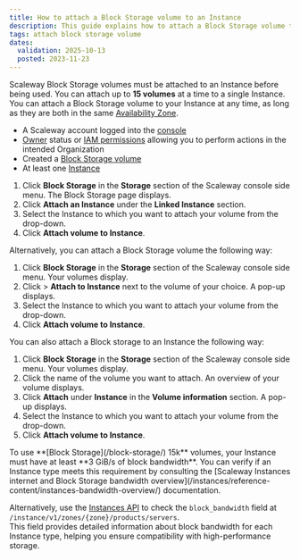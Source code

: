 ```yaml
---
title: How to attach a Block Storage volume to an Instance
description: This guide explains how to attach a Block Storage volume to a Scaleway Instance. Follow simple steps to manage your storage efficiently.
tags: attach block storage volume
dates:
  validation: 2025-10-13
  posted: 2023-11-23
---
```


Scaleway Block Storage volumes must be attached to an Instance before being used. You can attach up to **15 volumes** at a time to a single Instance. You can attach a Block Storage volume to your Instance at any time, as long as they are both in the same [Availability Zone](/instances/concepts/#availability-zone).

<Requirements />

- A Scaleway account logged into the [console](https://console.scaleway.com)
- [Owner](/iam/concepts/#owner) status or [IAM permissions](/iam/concepts/#permission) allowing you to perform actions in the intended Organization
- Created a [Block Storage volume](/block-storage/how-to/create-a-volume/)
- At least one [Instance](/instances/how-to/create-an-instance/)

1. Click **Block Storage** in the **Storage** section of the Scaleway console side menu. The Block Storage page displays.
2. Click **Attach an Instance** under the **Linked Instance** section.
3. Select the Instance to which you want to attach your volume from the drop-down.
4. Click **Attach volume to Instance**.

Alternatively, you can attach a Block Storage volume the following way:

1. Click **Block Storage** in the **Storage** section of the Scaleway console side menu. Your volumes display.
2. Click <Icon name="more" /> > **Attach to Instance** next to the volume of your choice. A pop-up displays.
3. Select the Instance to which you want to attach your volume from the drop-down.
4. Click **Attach volume to Instance**.

You can also attach a Block storage to an Instance the following way:

1. Click **Block Storage** in the **Storage** section of the Scaleway console side menu. Your volumes display.
2. Click the name of the volume you want to attach. An overview of your volume displays.
3. Click **Attach** under **Instance** in the **Volume information** section. A pop-up displays.
5. Select the Instance to which you want to attach your volume from the drop-down.
6. Click **Attach volume to Instance**.

<Message type="note">
  To use **[Block Storage](/block-storage/) 15k** volumes, your Instance must have at least **3 GiB/s of block bandwidth**.  
  You can verify if an Instance type meets this requirement by consulting the [Scaleway Instances internet and Block Storage bandwidth overview](/instances/reference-content/instances-bandwidth-overview/) documentation.  

  Alternatively, use the [Instances API](https://www.scaleway.com/en/developers/api/instance/#path-instance-types-list-instance-types) to check the `block_bandwidth` field at `/instance/v1/zones/{zone}/products/servers`.  
  This field provides detailed information about block bandwidth for each Instance type, helping you ensure compatibility with high-performance storage.
</Message>


